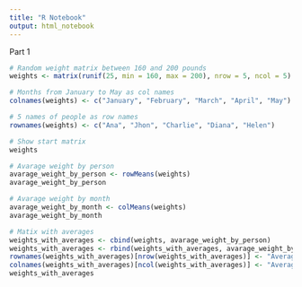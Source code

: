 ```yaml
---
title: "R Notebook"
output: html_notebook
---
```


Part 1

```r
# Random weight matrix between 160 and 200 pounds
weights <- matrix(runif(25, min = 160, max = 200), nrow = 5, ncol = 5)

# Months from January to May as col names
colnames(weights) <- c("January", "February", "March", "April", "May")

# 5 names of people as row names
rownames(weights) <- c("Ana", "Jhon", "Charlie", "Diana", "Helen")

# Show start matrix
weights

# Avarage weight by person
avarage_weight_by_person <- rowMeans(weights)
avarage_weight_by_person

# Avarage weight by month
avarage_weight_by_month <- colMeans(weights)
avarage_weight_by_month

# Matix with averages
weights_with_averages <- cbind(weights, avarage_weight_by_person)
weights_with_averages <- rbind(weights_with_averages, avarage_weight_by_month)
rownames(weights_with_averages)[nrow(weights_with_averages)] <- "Average"
colnames(weights_with_averages)[ncol(weights_with_averages)] <- "Average"
weights_with_averages

```
